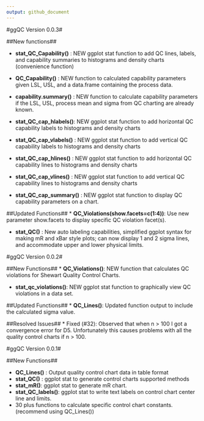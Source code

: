 ```yaml
---
output: github_document
---
```


#ggQC Version 0.0.3#

##New functions##
  
  * **stat_QC_Capability()** : NEW ggplot stat function to add QC lines, labels, and capability summaries to histograms and density charts (convenience function)
  
  * **QC_Capability()** : NEW function to calculated capability parameters given LSL, USL, and a data.frame containing the process data. 
  
  * **capability.summary()** : NEW function to calculate capability parameters if the LSL, USL, process mean and sigma from QC charting are already known.  
  
  * **stat_QC_cap_hlabels()**: NEW ggplot stat function to add horizontal QC capability labels to histograms and density charts
  
  * **stat_QC_cap_vlabels()** : NEW ggplot stat function to add vertical QC capability labels to histograms and density charts
  
  * **stat_QC_cap_hlines()** : NEW ggplot stat function to add horizontal QC capability lines to histograms and density charts
  
  * **stat_QC_cap_vlines()** : NEW ggplot stat function to add vertical QC capability lines to histograms and density charts
  
  * **stat_QC_cap_summary()** : NEW ggplot stat function to display QC capability parameters on a chart. 
  
##Updated Functions##
  * **QC_Violations(show.facets=c(1:4))**: Use new parameter show.facets to display specific QC violation facet(s). 
  
  * **stat_QC()** : New auto labeling capabilities, simplified ggplot syntax for making mR and xBar style plots; can now display 1 and 2 sigma lines, and accommodate upper and lower physical limits. 


#ggQC Version 0.0.2#

##New Functions##
 * **QC_Violations()**: NEW function that calculates QC violations for Shewart Quality Control Charts.

 * **stat_qc_violations()**: NEW ggplot stat function to graphically view QC violations in a data set.

##Updated Functions##
 * **QC_Lines()**: Updated function output to include the calculated sigma value. 


##Resolved Issues##
* Fixed (#32): Observed that when n > 100 I got a convergence error for D5. Unfortunately this causes problems with all the quality control charts if n > 100.

#ggQC Version 0.0.1#

##New Functions##

 * **QC_Lines()** : Output quality control chart data in table format
 * **stat_QC()**  : ggplot stat to generate control charts supported methods
 * **stat_mR()**: ggplot stat to generate mR chart.
 * **stat_QC_labels()**: ggplot stat to write text labels on control chart center line and limits. 
 * 30 plus functions to calculate specific control chart constants. (recommend using QC_Lines()) 
